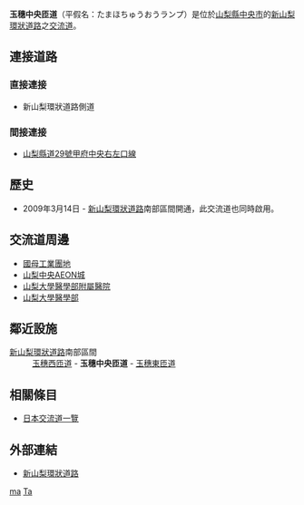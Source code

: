 {{日本公路設施
|設施名稱 = 玉穗中央匝道
|色 =
|圖像 =Yamakan-nanbu-tamahochuo-I.jpeg
|pxl = 
|圖像簡介 = 
|公路名稱1 = [[新山梨環狀道路|新山梨環狀道路]]南部區間
|記號1 = 
|上一設施1 = [[玉穗西匝道|玉穗西匝道]]
|下一設施1 = [[玉穗東匝道|玉穗東匝道]]
|連接道路 = 新山梨環狀道路側道
|啟用日期 = 2009年3月14日
|停用日期 = 
|流量 = 
|智能IC = 
|上行營業時間 = 
|上行油站 = 
|上行油站營業時間 = 
|下行營業時間 = 
|下行油站 = 
|下行油站營業時間 = 
|郵政編碼 = 
|所在地 =[[山梨縣|山梨縣]][[中央市|中央市]]成島
|坐標 =
|備註 = 
}}
'''玉穗中央匝道'''（平假名：たまほちゅうおうランプ）是位於[[山梨縣|山梨縣]][[中央市|中央市]]的[[新山梨環狀道路|新山梨環狀道路]]之[[交流道|交流道]]。

== 連接道路 ==
=== 直接連接 ===
* 新山梨環狀道路側道
=== 間接連接 ===
* [[山梨縣道29號甲府中央右左口線|山梨縣道29號甲府中央右左口線]]

== 歷史 ==
* 2009年3月14日 - [[新山梨環狀道路|新山梨環狀道路]]南部區間開通，此交流道也同時啟用。

== 交流道周邊 ==
*[[國母工業團地|國母工業團地]]
*[[山梨中央AEON城|山梨中央AEON城]]
*[[山梨大學醫學部附屬醫院|山梨大學醫學部附屬醫院]]
*[[山梨大學醫學部|山梨大學醫學部]]

== 鄰近設施 ==
; [[新山梨環狀道路|新山梨環狀道路]]南部區間
: [[玉穗西匝道|玉穗西匝道]] - '''玉穗中央匝道''' - [[玉穗東匝道|玉穗東匝道]]

== 相關條目 ==
*[[日本交流道一覽|日本交流道一覽]]
== 外部連結 ==
* [https://web.archive.org/web/20111113195301/http://www.pref.yamanashi.jp/kousokudouro/shinkanzyou.html 新山梨環狀道路]

{{新山梨環狀道路}}

[[Category:日本交流道_Ta|ma]]
[[Category:山梨縣交流道|Ta]]